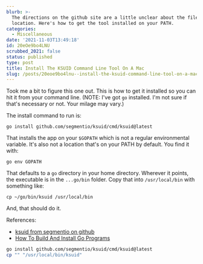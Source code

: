 ```yaml
---
blurb: >-
  The directions on the github site are a little unclear about the file
  location. Here's how to get the tool installed on your PATH.
categories:
  - Miscellaneous
date: '2021-11-03T13:49:18'
id: 20eOe9bo4LNU
scrubbed_2021: false
status: published
type: post
title: Install The KSUID Command Line Tool On A Mac
slug: /posts/20eoe9bo4lnu--install-the-ksuid-command-line-tool-on-a-mac
---
```


Took me a bit to figure this one out. This is how to get it installed so you can hit it from your command line. (NOTE: I've got `go` installed. I'm not sure if that's necessary or not. Your milage may vary.)

The install command to run is:

```cli
go install github.com/segmentio/ksuid/cmd/ksuid@latest
```

That installs the app on your `$GOPATH` which is not a regular environmental variable. It's also not a location that's on your PATH by default. You find it with:

```
go env GOPATH
```

That defaults to a `go` directory in your home directory. Wherever it points, the executable is in the `...go/bin` folder. Copy that into `/usr/local/bin` with something like:

```
cp ~/go/bin/ksuid /usr/local/bin
```

And, that should do it.


References:

- [ksuid from segmentio on github](https://github.com/segmentio/ksuid)
- [How To Build And Install Go Programs](https://www.digitalocean.com/community/tutorials/how-to-build-and-install-go-programs)







```bash
go install github.com/segmentio/ksuid/cmd/ksuid@latest
cp "" "/usr/local/bin/ksuid"
```
